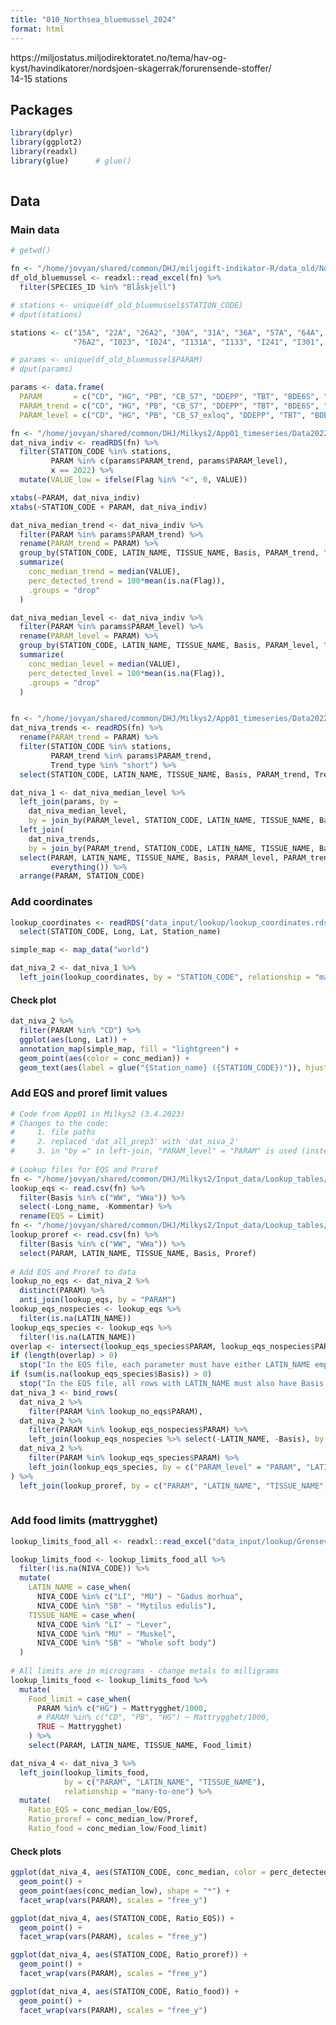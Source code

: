 ```yaml
---
title: "010_Northsea_bluemussel_2024"
format: html
---
```



https://miljostatus.miljodirektoratet.no/tema/hav-og-kyst/havindikatorer/nordsjoen-skagerrak/forurensende-stoffer/  
14-15 stations  

## Packages  

```r

library(dplyr)
library(ggplot2)
library(readxl)
library(glue)      # glue()
  
```

## Data  

### Main data  
```r

# getwd()

fn <- "/home/jovyan/shared/common/DHJ/miljogift-indikator-R/data_old/North Sea/MytiEdu_Snegl_2020_ver4.xlsx"
df_old_bluemussel <- readxl::read_excel(fn) %>%
  filter(SPECIES_ID %in% "Blåskjell")

# stations <- unique(df_old_bluemussel$STATION_CODE)
# dput(stations)

stations <- c("15A", "22A", "26A2", "30A", "31A", "36A", "57A", "64A", "65A", 
              "76A2", "I023", "I024", "I131A", "I133", "I241", "I301", "I304", "56A")

# params <- unique(df_old_bluemussel$PARAM)
# dput(params)

params <- data.frame(
  PARAM       = c("CD", "HG", "PB", "CB_S7", "DDEPP", "TBT", "BDE6S", "HCB"),
  PARAM_trend = c("CD", "HG", "PB", "CB_S7", "DDEPP", "TBT", "BDE6S", "HCB"),
  PARAM_level = c("CD", "HG", "PB", "CB_S7_exloq", "DDEPP", "TBT", "BDE6S_exloq", "HCB"))

fn <- "/home/jovyan/shared/common/DHJ/Milkys2/App01_timeseries/Data2022/dat_raw5.rds"
dat_niva_indiv <- readRDS(fn) %>%
  filter(STATION_CODE %in% stations,
         PARAM %in% c(params$PARAM_trend, params$PARAM_level), 
         x == 2022) %>%
  mutate(VALUE_low = ifelse(Flag %in% "<", 0, VALUE))

xtabs(~PARAM, dat_niva_indiv)
xtabs(~STATION_CODE + PARAM, dat_niva_indiv)

dat_niva_median_trend <- dat_niva_indiv %>%
  filter(PARAM %in% params$PARAM_trend) %>% 
  rename(PARAM_trend = PARAM) %>%
  group_by(STATION_CODE, LATIN_NAME, TISSUE_NAME, Basis, PARAM_trend, YEAR = x, UNIT) %>%
  summarize(
    conc_median_trend = median(VALUE),
    perc_detected_trend = 100*mean(is.na(Flag)),
    .groups = "drop"
  )

dat_niva_median_level <- dat_niva_indiv %>%
  filter(PARAM %in% params$PARAM_level) %>% 
  rename(PARAM_level = PARAM) %>%
  group_by(STATION_CODE, LATIN_NAME, TISSUE_NAME, Basis, PARAM_level, YEAR = x, UNIT) %>%
  summarize(
    conc_median_level = median(VALUE),
    perc_detected_level = 100*mean(is.na(Flag)),
    .groups = "drop"
  )


fn <- "/home/jovyan/shared/common/DHJ/Milkys2/App01_timeseries/Data2022/dat_trend.rds"
dat_niva_trends <- readRDS(fn) %>%
  rename(PARAM_trend = PARAM) %>%
  filter(STATION_CODE %in% stations,
         PARAM_trend %in% params$PARAM_trend, 
         Trend_type %in% "short") %>%
  select(STATION_CODE, LATIN_NAME, TISSUE_NAME, Basis, PARAM_trend, Trend_type, N_years_10yr, Years_over_LOQ, Trend_string)

dat_niva_1 <- dat_niva_median_level %>%
  left_join(params, by = 
    dat_niva_median_level, 
    by = join_by(PARAM_level, STATION_CODE, LATIN_NAME, TISSUE_NAME, Basis)) %>%
  left_join(
    dat_niva_trends, 
    by = join_by(PARAM_trend, STATION_CODE, LATIN_NAME, TISSUE_NAME, Basis)) %>% # names()
  select(PARAM, LATIN_NAME, TISSUE_NAME, Basis, PARAM_level, PARAM_trend, STATION_CODE, 
         everything()) %>%
  arrange(PARAM, STATION_CODE)

```

### Add coordinates  
```r

lookup_coordinates <- readRDS("data_input/lookup/lookup_coordinates.rds") %>%
  select(STATION_CODE, Long, Lat, Station_name)  

simple_map <- map_data("world")

dat_niva_2 <- dat_niva_1 %>%
  left_join(lookup_coordinates, by = "STATION_CODE", relationship = "many-to-one")

```


#### Check plot  
```r

dat_niva_2 %>%
  filter(PARAM %in% "CD") %>%
  ggplot(aes(Long, Lat)) +
  annotation_map(simple_map, fill = "lightgreen") +
  geom_point(aes(color = conc_median)) +
  geom_text(aes(label = glue("{Station_name} ({STATION_CODE})")), hjust = 0, nudge_x = 0.1)

```


### Add EQS and proref limit values  

```r

# Code from App01 in Milkys2 (3.4.2023)
# Changes to the code:
#     1. file paths  
#     2. replaced 'dat_all_prep3' with 'dat_niva_2'  
#     3. in "by =" in left-join, "PARAM_level" = "PARAM" is used (instead of just "PARAM")
  
# Lookup files for EQS and Proref   
fn <- "/home/jovyan/shared/common/DHJ/Milkys2/Input_data/Lookup_tables/Lookup_EQS_limits.csv"
lookup_eqs <- read.csv(fn) %>%
  filter(Basis %in% c("WW", "WWa")) %>%
  select(-Long_name, -Kommentar) %>%
  rename(EQS = Limit)
fn <- "/home/jovyan/shared/common/DHJ/Milkys2/Input_data/Lookup_tables/Lookup_proref.csv"
lookup_proref <- read.csv(fn) %>%
  filter(Basis %in% c("WW", "WWa")) %>%
  select(PARAM, LATIN_NAME, TISSUE_NAME, Basis, Proref) 
  
# Add EQS and Proref to data    
lookup_no_eqs <- dat_niva_2 %>%
  distinct(PARAM) %>%
  anti_join(lookup_eqs, by = "PARAM")
lookup_eqs_nospecies <- lookup_eqs %>%
  filter(is.na(LATIN_NAME))
lookup_eqs_species <- lookup_eqs %>%
  filter(!is.na(LATIN_NAME))
overlap <- intersect(lookup_eqs_species$PARAM, lookup_eqs_nospecies$PARAM)
if (length(overlap) > 0)
  stop("In the EQS file, each parameter must have either LATIN_NAME empty, or LATIN_NAME for all rows")
if (sum(is.na(lookup_eqs_species$Basis)) > 0)
  stop("In the EQS file, all rows with LATIN_NAME must also have Basis given")
dat_niva_3 <- bind_rows(
  dat_niva_2 %>% 
    filter(PARAM %in% lookup_no_eqs$PARAM),
  dat_niva_2 %>% 
    filter(PARAM %in% lookup_eqs_nospecies$PARAM) %>%
    left_join(lookup_eqs_nospecies %>% select(-LATIN_NAME, -Basis), by = c("PARAM_level" = "PARAM")),
  dat_niva_2 %>%
    filter(PARAM %in% lookup_eqs_species$PARAM) %>%
    left_join(lookup_eqs_species, by = c("PARAM_level" = "PARAM", "LATIN_NAME", "Basis")),
) %>%
  left_join(lookup_proref, by = c("PARAM", "LATIN_NAME", "TISSUE_NAME", "Basis"))
  
```

### Add food limits (mattrygghet)  

```r

lookup_limits_food_all <- readxl::read_excel("data_input/lookup/Grenseverdier_fra_Sylvia.xlsx")

lookup_limits_food <- lookup_limits_food_all %>%
  filter(!is.na(NIVA_CODE)) %>%
  mutate(
    LATIN_NAME = case_when(
      NIVA_CODE %in% c("LI", "MU") ~ "Gadus morhua",
      NIVA_CODE %in% "SB" ~ "Mytilus edulis"),
    TISSUE_NAME = case_when(
      NIVA_CODE %in% "LI" ~ "Lever",
      NIVA_CODE %in% "MU" ~ "Muskel",
      NIVA_CODE %in% "SB" ~ "Whole soft body")
  )
  
# All limits are in micrograms - change metals to milligrams   
lookup_limits_food <- lookup_limits_food %>%
  mutate(
    Food_limit = case_when(
      PARAM %in% c("HG") ~ Mattrygghet/1000,
      # PARAM %in% c("CD", "PB", "HG") ~ Mattrygghet/1000,
      TRUE ~ Mattrygghet)
    ) %>%
    select(PARAM, LATIN_NAME, TISSUE_NAME, Food_limit)

dat_niva_4 <- dat_niva_3 %>%
  left_join(lookup_limits_food, 
            by = c("PARAM", "LATIN_NAME", "TISSUE_NAME"), 
            relationship = "many-to-one") %>%
  mutate(
    Ratio_EQS = conc_median_low/EQS,
    Ratio_proref = conc_median_low/Proref,
    Ratio_food = conc_median_low/Food_limit)

```
#### Check plots  
```r

ggplot(dat_niva_4, aes(STATION_CODE, conc_median, color = perc_detected)) +
  geom_point() + 
  geom_point(aes(conc_median_low), shape = "*") + 
  facet_wrap(vars(PARAM), scales = "free_y")

ggplot(dat_niva_4, aes(STATION_CODE, Ratio_EQS)) +
  geom_point() + 
  facet_wrap(vars(PARAM), scales = "free_y")

ggplot(dat_niva_4, aes(STATION_CODE, Ratio_proref)) +
  geom_point() + 
  facet_wrap(vars(PARAM), scales = "free_y")

ggplot(dat_niva_4, aes(STATION_CODE, Ratio_food)) +
  geom_point() + 
  facet_wrap(vars(PARAM), scales = "free_y")
```



